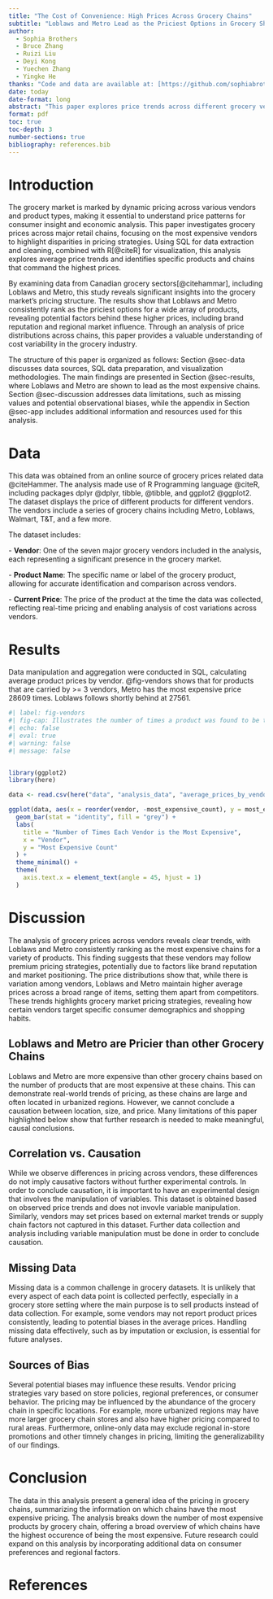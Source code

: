 ```yaml
---
title: "The Cost of Convenience: High Prices Across Grocery Chains"
subtitle: "Loblaws and Metro Lead as the Priciest Options in Grocery Shopping"
author: 
  - Sophia Brothers
  - Bruce Zhang
  - Ruizi Liu
  - Deyi Kong
  - Yuechen Zhang
  - Yingke He
thanks: "Code and data are available at: [https://github.com/sophiabrothers1/groceryprices](https://github.com/sophiabrothers1/groceryprices)."
date: today
date-format: long
abstract: "This paper explores price trends across different grocery vendors using observational data, focusing on identifying chains with the highest prices across various products. SQL was utilized for data preparation, and R was employed to create visualizations highlighting price distributions by vendor. The analysis reveals that Loblaws and Metro consistently emerge as the priciest options in grocery shopping. Discussions address data limitations, such as missing values and potential biases, offering insights into price variability within the grocery market."
format: pdf
toc: true
toc-depth: 3
number-sections: true
bibliography: references.bib
---
```


# **Introduction**

The grocery market is marked by dynamic pricing across various vendors and product types, making it essential to understand price patterns for consumer insight and economic analysis. This paper investigates grocery prices across major retail chains, focusing on the most expensive vendors to highlight disparities in pricing strategies. Using SQL for data extraction and cleaning, combined with R[@citeR] for visualization, this analysis explores average price trends and identifies specific products and chains that command the highest prices.

By examining data from Canadian grocery sectors[@citehammar], including Loblaws and Metro, this study reveals significant insights into the grocery market's pricing structure. The results show that Loblaws and Metro consistently rank as the priciest options for a wide array of products, revealing potential factors behind these higher prices, including brand reputation and regional market influence. Through an analysis of price distributions across chains, this paper provides a valuable understanding of cost variability in the grocery industry.

The structure of this paper is organized as follows: Section @sec-data discusses data sources, SQL data preparation, and visualization methodologies. The main findings are presented in Section @sec-results, where Loblaws and Metro are shown to lead as the most expensive chains. Section @sec-discussion addresses data limitations, such as missing values and potential observational biases, while the appendix in Section @sec-app includes additional information and resources used for this analysis.

# **Data**

This data was obtained from an online source of grocery prices related data @citeHammer. The analysis made use of R Programming language @citeR, including packages dplyr @dplyr, tibble, @tibble, and ggplot2 @ggplot2. The dataset displays the price of different products for different vendors. The vendors include a series of grocery chains including Metro, Loblaws, Walmart, T&T, and a few more. 

The dataset includes:

\- **Vendor**: One of the seven major grocery vendors included in the analysis, each representing a significant presence in the grocery market.

\- **Product Name**: The specific name or label of the grocery product, allowing for accurate identification and comparison across vendors.

\- **Current Price**: The price of the product at the time the data was collected, reflecting real-time pricing and enabling analysis of cost variations across vendors.

# **Results**

Data manipulation and aggregation were conducted in SQL, calculating average product prices by vendor. @fig-vendors shows that for products that are carried by \>= 3 vendors, Metro has the most expensive price 28609 times. Loblaws follows shortly behind at 27561.

```r
#| label: fig-vendors
#| fig-cap: Illustrates the number of times a product was found to be the most expensive at a specific vendor. Products must be cross-carried by three vendors to count.
#| echo: false
#| eval: true
#| warning: false
#| message: false


library(ggplot2)
library(here)

data <- read.csv(here("data", "analysis_data", "average_prices_by_vendor.csv"))

ggplot(data, aes(x = reorder(vendor, -most_expensive_count), y = most_expensive_count)) +
  geom_bar(stat = "identity", fill = "grey") +
  labs(
    title = "Number of Times Each Vendor is the Most Expensive",
    x = "Vendor",
    y = "Most Expensive Count"
  ) +
  theme_minimal() +
  theme(
    axis.text.x = element_text(angle = 45, hjust = 1)
  )

```

\newpage

# **Discussion**

The analysis of grocery prices across vendors reveals clear trends, with Loblaws and Metro consistently ranking as the most expensive chains for a variety of products. This finding suggests that these vendors may follow premium pricing strategies, potentially due to factors like brand reputation and market positioning. The price distributions show that, while there is variation among vendors, Loblaws and Metro maintain higher average prices across a broad range of items, setting them apart from competitors. These trends highlights grocery market pricing strategies, revealing how certain vendors target specific consumer demographics and shopping habits.

## **Loblaws and Metro are Pricier than other Grocery Chains**

Loblaws and Metro are more expensive than other grocery chains based on the number of products that are most expensive at these chains. This can demonstrate real-world trends of pricing, as these chains are large and often located in urbanized regions. However, we cannot conclude a causation between location, size, and price. Many limitations of this paper highlighted below show that further research is needed to make meaningful, causal conclusions. 

## **Correlation vs. Causation**

While we observe differences in pricing across vendors, these differences do not imply causative factors without further experimental controls. In order to conclude causation, it is important to have an experimental design that involves the manipulation of variables. This dataset is obtained based on observed price trends and does not invovle variable manipulation. Similarly, vendors may set prices based on external market trends or supply chain factors not captured in this dataset. Further data collection and analysis including variable manipulation must be done in order to conclude causation. 

## **Missing Data**

Missing data is a common challenge in grocery datasets. It is unlikely that every aspect of each data point is collected perfectly, especially in a grocery store setting where the main purpose is to sell products instead of data collection. For example, some vendors may not report product prices consistently, leading to potential biases in the average prices. Handling missing data effectively, such as by imputation or exclusion, is essential for future analyses.

## **Sources of Bias**

Several potential biases may influence these results. Vendor pricing strategies vary based on store policies, regional preferences, or consumer behavior. The pricing may be influenced by the abundance of the grocery chain in specific locations. For example, more urbanized regions may have more larger grocery chain stores and also have higher pricing compared to rural areas. Furthermore, online-only data may exclude regional in-store promotions and other timnely changes in pricing, limiting the generalizability of our findings.

# **Conclusion**

The data in this analysis present a general idea of the pricing in grocery chains, summarizing the information on which chains have the most expensive pricing. The analysis breaks down the number of most expensive products by grocery chain, offering a broad overview of which chains have the highest occurence of being the most expensive. Future research could expand on this analysis by incorporating additional data on consumer preferences and regional factors.

\newpage
# References


